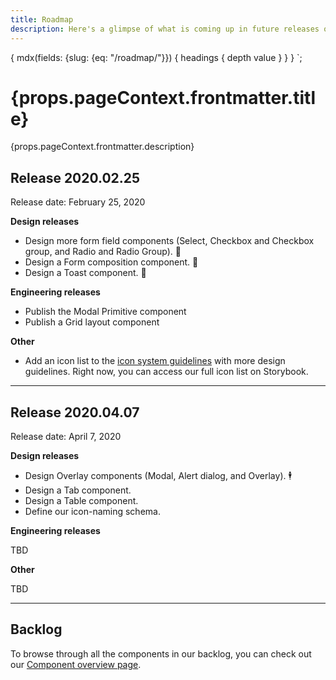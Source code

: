 ```yaml
---
title: Roadmap
description: Here's a glimpse of what is coming up in future releases of Paste. Unless explicitly mentioned, all roadmap dates are tentative and subject to change.
---
```



  {
    mdx(fields: {slug: {eq: "/roadmap/"}}) {
      headings {
        depth
        value
      }
    }
  }
`;

<contentwrapper>

<TableOfContents headings={props.data.mdx.headings} />

<content>

<h1>{props.pageContext.frontmatter.title}</h1>

<p>{props.pageContext.frontmatter.description}</p>

<Box marginTop="space100" marginBottom="space100">
  <StatusLegend />
</Box>

<Box>

## Release 2020.02.25

Release date: February 25, 2020

**Design releases**

- Design more form field components (Select, Checkbox and Checkbox group, and Radio and Radio Group). 📝
- Design a Form composition component. 📝
- Design a Toast component. 🍞

**Engineering releases**

- Publish the Modal Primitive component
- Publish a Grid layout component

**Other**

- Add an icon list to the [icon system guidelines](/icon-system) with more design guidelines. Right now, you can access our <Anchor href="https://twilio-labs.github.io/paste/?path=/story/overview-icons--list"> full icon list on Storybook</Anchor>.

---

## Release 2020.04.07

Release date: April 7, 2020

**Design releases**

- Design Overlay components (Modal, Alert dialog, and Overlay). 🕴
- Design a Tab component.
- Design a Table component.
- Define our icon-naming schema.

**Engineering releases**

TBD

**Other**

TBD

---

## Backlog

To browse through all the components in our backlog, you can check out our [Component overview page](/components).

</Box>

</content>

</contentwrapper>

